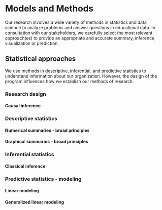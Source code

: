 # Models and Methods 

Our research involves a wide variety of methods in statistics and data science to analyze problems and answer questions in educational data. In consultation with our stakeholders, we carefully select the most relevant approach(es) to provide an appropriate and accurate summary, inference, visualization or prediction.

## Statistical approaches

We use methods in descriptive, inferential, and predictive statistics to understand information about our organization. However, the design of the program influences how we establish our methods of research.

### Research design

#### Causal inference

### Descriptive statistics

#### Numerical summaries - broad principles

#### Graphical summaries - broad principles

### Inferential statistics

#### Classical inference

### Predictive statistics - modeling

#### Linear modeling

#### Generalized linear modeling
